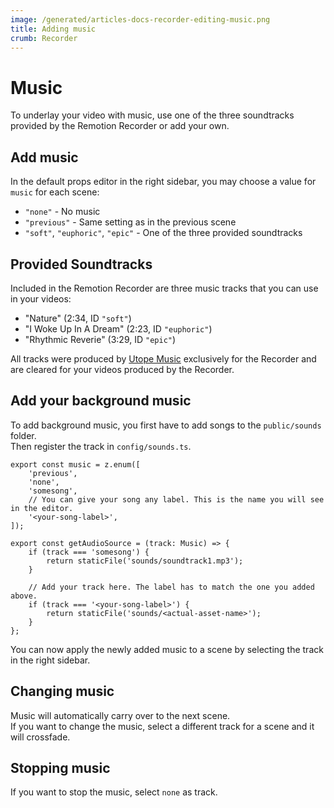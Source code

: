 ```yaml
---
image: /generated/articles-docs-recorder-editing-music.png
title: Adding music
crumb: Recorder
---
```


# Music

To underlay your video with music, use one of the three soundtracks provided by the Remotion Recorder or add your own.

## Add music

In the default props editor in the right sidebar, you may choose a value for `music` for each scene:

- `"none"` - No music
- `"previous"` - Same setting as in the previous scene
- `"soft"`, `"euphoric"`, `"epic"` - One of the three provided soundtracks

## Provided Soundtracks

Included in the Remotion Recorder are three music tracks that you can use in your videos:

- "Nature" (2:34, ID `"soft"`)
- "I Woke Up In A Dream" (2:23, ID `"euphoric"`)
- "Rhythmic Reverie" (3:29, ID `"epic"`)

All tracks were produced by [Utope Music](https://www.instagram.com/utopemusic) exclusively for the Recorder and are cleared for your videos produced by the Recorder.

## Add your background music

To add background music, you first have to add songs to the `public/sounds` folder.  
Then register the track in `config/sounds.ts`.

```tsx filename="config/sounds.ts"
export const music = z.enum([
	'previous',
	'none',
	'somesong',
	// You can give your song any label. This is the name you will see in the editor.
	'<your-song-label>',
]);

export const getAudioSource = (track: Music) => {
	if (track === 'somesong') {
		return staticFile('sounds/soundtrack1.mp3');
	}

	// Add your track here. The label has to match the one you added above.
	if (track === '<your-song-label>') {
		return staticFile('sounds/<actual-asset-name>');
	}
};
```

You can now apply the newly added music to a scene by selecting the track in the right sidebar.

## Changing music

Music will automatically carry over to the next scene.  
If you want to change the music, select a different track for a scene and it will crossfade.

## Stopping music

If you want to stop the music, select `none` as track.
